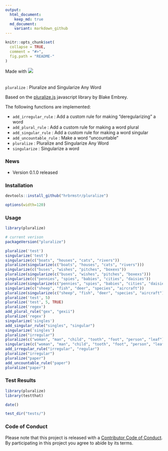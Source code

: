 ```yaml
---
output:
  html_document:
    keep_md: true
  md_document:
    variant: markdown_github
---
```

<!-- README.md is generated from README.Rmd. Please edit that file -->

```r
knitr::opts_chunk$set(
  collapse = TRUE,
  comment = "#>",
  fig.path = "README-"
)
```
<div style="padding-bottom:20px">Made with <img src="v8.png"/></div>
`pluralize` : Pluralize and Singularize Any Word

Based on the [pluralize.js](https://github.com/blakeembrey/pluralize) javascript library by Blake Embrey.

The following functions are implemented:

- `add_irregular_rule` :	Add a custom rule for making "deregularizing" a word
- `add_plural_rule` :	Add a custom rule for making a word plural
- `add_singular_rule` :	Add a custom rule for making a word singular
- `add_uncountable_rule` :	Make a word "uncountable"
- `pluralize` :	Pluralize and Singularize Any Word
- `singularize` :	Singularize a word

### News

- Version 0.1.0 released

### Installation

```r
devtools::install_github("hrbrmstr/pluralize")
```

```r
options(width=120)
```

### Usage

```r
library(pluralize)

# current verison
packageVersion("pluralize")

pluralize('test')
singularize('test')
singularize(c("boats", "houses", "cats", "rivers"))
pluralize(singularize(c("boats", "houses", "cats", "rivers")))
singularize(c("buses", "wishes", "pitches", "boxexs"))
pluralize(singularize(c("buses", "wishes", "pitches", "boxexs")))
singularize(c("pennies", "spies", "babies", "cities", "daisies"))
pluralize(singularize(c("pennies", "spies", "babies", "cities", "daisies")))
singularize(c("sheep", "fish", "deer", "species", "aircraft"))
pluralize(singularize(c("sheep", "fish", "deer", "species", "aircraft")))
pluralize('test', 5)
pluralize('test', 5, TRUE)
pluralize('regex')
add_plural_rule("gex", "gexii")
pluralize('regex')
singularize('singles')
add_singular_rule("singles", "singular")
singularize('singles')
pluralize("irregular")
pluralize(c("woman", "man", "child", "tooth", "foot", "person", "leaf"))
singularize(c("woman", "man", "child", "tooth", "foot", "person", "leaf"))
add_irregular_rule("irregular", "regular")
pluralize("irregular")
pluralize("paper")
add_uncountable_rule("paper")
pluralize("paper")
```

### Test Results

```r
library(pluralize)
library(testthat)

date()

test_dir("tests/")
```

### Code of Conduct

Please note that this project is released with a [Contributor Code of Conduct](CONDUCT.md). By participating in this project you agree to abide by its terms.
